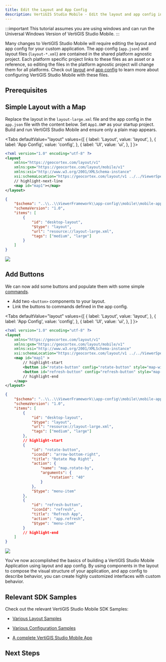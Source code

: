 ```yaml
---
title: Edit the Layout and App Config
description: VertiGIS Studio Mobile - Edit the layout and app config in the SDK Quickstart
---
```



:::important
This tutorial assumes you are using windows and can run the Universal Windows Version of VertiGIS Studio Mobile.
:::

Many changes to VertiGIS Studio Mobile will require editing the layout and app config for your custom application. The app config (`app.json`) and layout files (`layout-*.xml`) are contained in the shared platform agnostic project. Each platform specific project links to these files as an asset or a reference, so editing the files in the platform agnostic project will change them for all platforms. Check out [layout](configuration-layout-getting-started.mdx) and [app config](configuration-app-config-getting-started.mdx) to learn more about configuring VertiGIS Studio Mobile with these files.

## Prerequisites

<QuickstartPrereqsSnippet />

## Simple Layout with a Map

Replace the layout in the `layout-large.xml` file and the app config in the `app.json` file with the content below.
Set `App1.UWP` as your startup project. Build and run VertiGIS Studio Mobile and ensure only a plain map appears.

<Tabs
  defaultValue="layout"
  values={[
    { label: 'Layout', value: 'layout', },
    { label: 'App Config', value: 'config', },
    { label: 'UI', value: 'ui', },
  ]
}>
<TabItem value="layout">

```xml title="App1/App1/layout-large.xml"
<?xml version="1.0" encoding="utf-8" ?>
<layout
    xmlns="https://geocortex.com/layout/v1"
    xmlns:gxm="https://geocortex.com/layout/mobile/v1"
    xmlns:xsi="http://www.w3.org/2001/XMLSchema-instance"
    xsi:schemaLocation="https://geocortex.com/layout/v1 ../../ViewerSpec/layout/layout-mobile.xsd">
    // highlight-next-line
	<map id="map1"></map>
</layout>
```

</TabItem>
<TabItem value="config">

```json title="App1/App1/app.json"
{
    "$schema": "..\\..\\ViewerFramework\\app-config\\mobile\\mobile-app-config.schema.json",
    "schemaVersion": "1.0",
    "items": [
        {
            "id": "desktop-layout",
            "$type": "layout",
            "url": "resource://layout-large.xml",
            "tags": ["medium", "large"]
        }
    ]
}
```

</TabItem>
<TabItem value="ui">
<img src={useBaseUrl("img/mobile-sdk-basic-layout-config.png")}/>
</TabItem>
</Tabs>

## Add Buttons

We can now add some buttons and populate them with some simple [commands](configuration-commands-operations.mdx).

-   Add two `<button>` components to your layout.
-   Link the buttons to commands defined in the app config.

<Tabs
  defaultValue="layout"
  values={[
    { label: 'Layout', value: 'layout', },
    { label: 'App Config', value: 'config', },
    { label: 'UI', value: 'ui', },
  ]
}>
<TabItem value="layout">

```xml title="App1/App1/layout-large.xml"
<?xml version="1.0" encoding="utf-8" ?>
<layout
    xmlns="https://geocortex.com/layout/v1"
    xmlns:gxm="https://geocortex.com/layout/mobile/v1"
    xmlns:xsi="http://www.w3.org/2001/XMLSchema-instance"
    xsi:schemaLocation="https://geocortex.com/layout/v1 ../../ViewerSpec/layout/layout-mobile.xsd">
	<map id="map1" >
        // highlight-start
		<button id="rotate-button" config="rotate-button" style="map-widget" show-title="true" margin="0.3" slot="top-right"/>
		<button id="refresh-button" config="refresh-button" style="map-widget" show-title="true" margin="0.3" slot="top-left"/>
        // highlight-end
	</map>
</layout>

```

</TabItem>
<TabItem value="config">

```json title="App1/App1/app.json"
{
    "$schema": "..\\..\\ViewerFramework\\app-config\\mobile\\mobile-app-config.schema.json",
    "schemaVersion": "1.0",
    "items": [
        {
            "id": "desktop-layout",
            "$type": "layout",
            "url": "resource://layout-large.xml",
            "tags": ["medium", "large"]
        },
        // highlight-start
        {
            "id": "rotate-button",
            "iconId": "arrow-bottom-right",
            "title": "Rotate Map Right",
            "action": {
                "name": "map.rotate-by",
                "arguments": {
                    "rotation": "40"
                }
            },
            "$type": "menu-item"
        },
        {
            "id": "refresh-button",
            "iconId": "refresh",
            "title": "Refresh App",
            "action": "app.refresh",
            "$type": "menu-item"
        }
        // highlight-end
    ]
}
```

</TabItem>
<TabItem value="ui">
<img src={useBaseUrl("img/mobile-sdk-layout-config-buttons.png")}/>
</TabItem>
</Tabs>

You've now accomplished the basics of building a VertiGIS Studio Mobile Application using layout and app config. By using components in the layout to compose the visual structure of your application, and app config to describe behavior, you can create highly customized interfaces with custom behavior.

## Relevant SDK Samples

Check out the relevant VertiGIS Studio Mobile SDK Samples:

-   [Various Layout Samples](https://github.com/geocortex/vertigis-mobile-samples/tree/master/Geocortex.Mobile.Samples/Geocortex.Mobile.Samples/Samples/Layout)

-   [Various Configuration Samples](https://github.com/geocortex/vertigis-mobile-samples/tree/master/Geocortex.Mobile.Samples/Geocortex.Mobile.Samples/Samples/AppConfiguration)

-   [A complete VertiGIS Studio Mobile App](https://github.com/geocortex/vertigis-mobile-samples/tree/master/Geocortex.Mobile.Samples/Geocortex.Mobile.Samples/Samples/App/GeocortexMobileViewer)

## Next Steps

<UseCaseContainer>
    <UseCaseCard
        title="Create a Custom Component"
        description="Learn how to create a custom component with the SDK"
        link={useBaseUrl("docs/mobile/sdk-components-create")}
    />
    <UseCaseCard
        title="Deploy your Custom Layout and App Config"
        description="Deploy your custom layout and app config to a VertiGIS Studio Mobile Application"
        link={useBaseUrl(
            "docs/mobile/sdk-deployment#deploying-app-config-and-layout"
        )}
    />
    <UseCaseCard
        title="Learn More About Layout and App Config"
        description="Check out the concepts to learn more about the layout and app config"
        link={useBaseUrl("docs/mobile/key-concepts")}
    />
    <UseCaseCard
        title="Explore the Tutorials"
        description="Check out the the various tutorials on configuring VertiGIS Studio Mobile"
        link={useBaseUrl(
            "docs/mobile/tutorial-configure-button-click"
        )}
    />
</UseCaseContainer>
